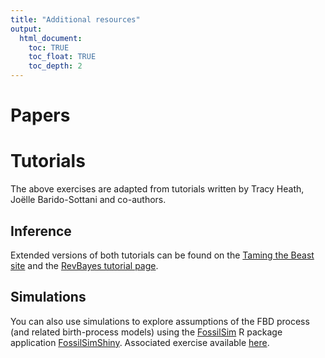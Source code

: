 ```yaml
---
title: "Additional resources"
output:
  html_document:
    toc: TRUE
    toc_float: TRUE
    toc_depth: 2
---
```


# Papers


# Tutorials

The above exercises are adapted from tutorials written by Tracy Heath, Joëlle Barido-Sottani and co-authors. 


## Inference

Extended versions of both tutorials can be found on the [Taming the Beast site](https://taming-the-beast.org/tutorials/FBD-tutorial/) and the [RevBayes tutorial page](https://revbayes.github.io/tutorials/).

## Simulations

You can also use simulations to explore assumptions of the FBD process (and related birth-process models) using the [FossilSim](https://github.com/fossilsim/fossilsim) R package application [FossilSimShiny](https://github.com/fossilsim/FossilSimShiny). Associated exercise available [here](https://phylogenetics-fau.netlify.app/fossilsimshiny).
